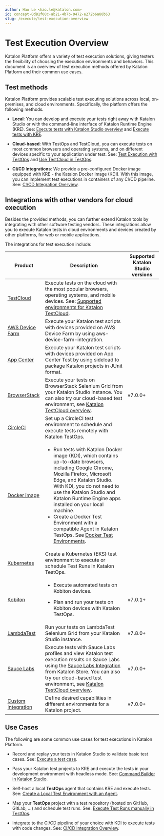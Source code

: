 ```yaml
---
author: Hao Le <hao.le@katalon.com>
id: concept-0d81f00c-ab21-4b7b-9472-e272b6a80b63
slug: /execute/test-execution-overview
---
```


# Test Execution Overview

Katalon Platform offers a variety of test execution solutions, giving testers the flexibility of choosing the execution environments and behaviors. This document is an overview of test execution methods offered by Katalon Platform and their common use cases.

## Test methods

Katalon Platform provides scalable test executing solutions across local, on-premises, and cloud environments. Specifically, the platform offers the following methods.

-   **Local**: You can develop and execute your tests right away with Katalon Studio or with the command-line interface of Katalon Runtime Engine \(KRE\). See: [Execute tests with Katalon Studio overview](/execute/execute-tests-with-katalon-studio/execute-tests-with-katalon-studio-overview) and [Execute tests with KRE](/execute/katalon-runtime-engine/get-started-with-katalon-runtime-engine#).

-   **Cloud-based**: With TestOps and TestCloud, you can execute tests on most common browsers and operating systems, and on different devices specific to your application under test. See: [Test Execution with TestOps](/execute/cloud-based-test-execution/test-execution-with-testops/test-execution-with-testops) and [Use TestCloud in TestOps](/execute/cloud-based-test-execution/test-execution-with-testcloud/use-testcloud-in-testops).

-   **CI/CD Integrations**: We provide a pre-configured Docker image equipped with KRE - the Katalon Docker Image \(KDI\). With this image, you can implement test executions in containers of any CI/CD pipeline. See: [CI/CD Integration Overview](/execute/ci-cd-integrations/ci-cd-integration-overview).


## Integrations with other vendors for cloud execution

Besides the provided methods, you can further extend Katalon tools by integrating with other software testing vendors. These integrations allow you to execute Katalon tests in cloud environments and devices created by other platforms, for web or mobile applications.

The integrations for test execution include:

<table><tr><th>Product</th><th>Description</th><th><strong>Supported <span>Katalon Studio</span> versions</strong></th></tr><tbody><tr><td><a href="/execute/cloud-based-test-execution/test-execution-with-testcloud/testcloud-overview" >TestCloud</a></td><td>Execute tests on the cloud with the most popular browsers, operating systems, and mobile devices. See: <a href="/supported-execution-environments/supported-environments-for-katalon-testcloud" >Supported environments for Katalon TestCloud</a>.</td><td> </td></tr><tr><td><a href="/execute/cloud-based-test-execution/integration-with-other-vendors-for-cloud-execution/aws-device-farm-integration" >AWS Device Farm</a></td><td>Execute your Katalon test scripts with devices provided on AWS Device Farm by using aws-device-farm-integration.</td><td> </td></tr><tr><td><a href="/execute/cloud-based-test-execution/integration-with-other-vendors-for-cloud-execution/app-center-integration" >App Center</a></td><td>Execute your Katalon test scripts with devices provided on App Center Test by using sideload to package Katalon projects in JUnit format.</td><td> </td></tr><tr><td><a href="/execute/cloud-based-test-execution/integration-with-other-vendors-for-cloud-execution/browserstack-integration" >BrowserStack</a></td><td>Execute your tests on BrowserStack Selenium Grid from your <span>Katalon Studio</span> instance. You can also try our cloud-based test environment, see <a href="/execute/cloud-based-test-execution/test-execution-with-testcloud/testcloud-overview" ><span>Katalon TestCloud</span> overview</a>.</td><td>v7.0.0+</td></tr><tr><td><a href="/execute/ci-cd-integrations/circleci-katalon-orb" >CircleCI</a></td><td>Set up a CircleCI test environment to schedule and execute tests remotely with <span>Katalon TestOps</span>.</td><td> </td></tr><tr><td><a href="https://docs.katalon.com/docs/katalon-runtime-engine/docker-image#ariaid-title1" >Docker image</a></td><td><ul><li>Run tests with Katalon Docker image (KDI), which contains up-to-date browsers, including Google Chrome, Mozilla Firefox, Microsoft Edge, and <span>Katalon Studio</span>. With KDI, you do not need to use the <span>Katalon Studio</span> and <span>Katalon Runtime Engine</span> apps installed on your local machine.</li><li>Create a Docker Test Environment with a compatible Agent in Katalon TestOps. See <a href="/execute/cloud-based-test-execution/test-execution-with-testops/set-up-docker-test-environments-for-testops" >Docker Test Environments</a>.</li></ul></td><td> </td></tr><tr><td><a href="/execute/cloud-based-test-execution/test-execution-with-testops/set-up-kubernetes-test-environments-for-testops" >Kubernetes</a></td><td>Create a Kubernetes (EKS) test environment to execute or schedule Test Runs in <span>Katalon TestOps</span>.</td><td> </td></tr><tr><td><a href="/execute/cloud-based-test-execution/integration-with-other-vendors-for-cloud-execution/kobiton-integration/kobiton-integration-with-katalon-studio#" >Kobiton</a></td><td><ul><li><p>Execute automated tests on Kobiton devices.</p></li><li><p>Plan and run your tests on Kobiton devices with <span>Katalon TestOps</span>.</p></li></ul></td><td>v7.0.1+</td></tr><tr><td><a href="/execute/cloud-based-test-execution/integration-with-other-vendors-for-cloud-execution/lambdatest-integration" >LambdaTest</a></td><td>Run your tests on LambdaTest Selenium Grid from your <span>Katalon Studio</span> instance.</td><td>v7.8.0+</td></tr><tr><td><a href="/execute/cloud-based-test-execution/integration-with-other-vendors-for-cloud-execution/sauce-labs-integration" >Sauce Labs</a></td><td>Execute tests with Sauce Labs profiles and view Katalon test execution results on Sauce Labs using the <a href="https://store.katalon.com/product/75/Sauce-Labs-Integration#pricing-content" >Sauce Labs Integration</a> from Katalon Store. You can also try our cloud-based test environment, see <a href="/execute/cloud-based-test-execution/test-execution-with-testcloud/testcloud-overview" ><span>Katalon TestCloud</span> overview</a>.</td><td>v7.0.0+</td></tr><tr><td><a href="/create-tests/manage-projects/project-settings/desired-capabilities/introduction-to-desired-capabilities-in-katalon-studio" >Custom integration</a></td><td>Define desired capabilities in different environments for a Katalon project.</td><td>v7.0.0+</td></tr></tbody></table>

## Use Cases

The following are some common use cases for test executions in Katalon Platform.

-   Record and replay your tests in Katalon Studio to validate basic test cases. See: [Execute a test case](/execute/execute-tests-with-katalon-studio/execute-a-test-case).

-   Pass your Katalon test projects to KRE and execute the tests in your development environment with headless mode. See: [Command Builder in Katalon Studio](/execute/katalon-runtime-engine/get-started-with-katalon-runtime-engine#).

-   Self-host a local **TestOps** agent that contains KRE and execute tests. See: [Create a Local Test Environment with an Agent](/execute/cloud-based-test-execution/test-execution-with-testops/local-test-environments/create-a-local-test-environment-with-an-agent).

-   Map your **TestOps** project with a test repository \(hosted on GitHub, GitLab, ...\) and schedule test runs. See: [Execute Test Runs manually in TestOps](/execute/schedule-test-execution/execute-test-runs-manually-in-testops).

-   Integrate to the CI/CD pipeline of your choice with KDI to execute tests with code changes. See: [CI/CD Integration Overview](/execute/ci-cd-integrations/ci-cd-integration-overview).